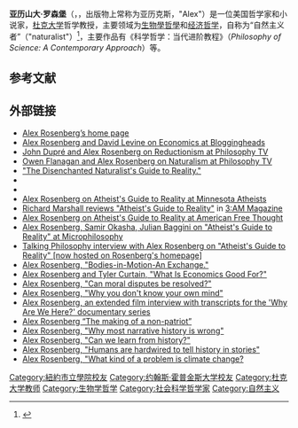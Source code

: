 {{Expand language|1=en|time=2020-10-25}}

'''亚历山大·罗森堡'''（{{lang-en|Alexander Rosenberg}}，{{bd|1946年|}}，出版物上常称为亚历克斯，"Alex"）是一位美国哲学家和小说家，[[杜克大学|杜克大学]]哲学教授，主要领域为[[生物學哲學|生物學哲學]]和[[经济哲学|经济哲学]]，自称为“自然主义者”（"naturalist"）<ref name="The Atheist's Guide to Reality">{{cite book |last= Rosenberg|first= Alex|date= 3 October 2011|title= The Atheist's Guide to Reality|publisher= W. W. Norton & Company|isbn= 0393083330}}</ref>，主要作品有《科学哲学：当代进阶教程》（''Philosophy of Science: A Contemporary Approach''）等。

==参考文献==
{{reflist}}

==外部链接==
{{Wikiquote}}
* [http://www.alexrose46.com Alex Rosenberg’s home page]{{Wayback|url=http://www.alexrose46.com/ |date=20201029111726 }}
* [http://bloggingheads.tv/diavlogs/22902 Alex Rosenberg and David Levine on Economics at Bloggingheads]{{Wayback|url=http://bloggingheads.tv/diavlogs/22902 |date=20111226155459 }}
* [http://www.philostv.com/john-dupr-and-alex-rosenberg/ John Dupré and Alex Rosenberg on Reductionism at Philosophy TV]{{Wayback|url=http://www.philostv.com/john-dupr-and-alex-rosenberg/ |date=20201109003253 }}
* [http://www.philostv.com/owen-flanagan-and-alex-rosenberg/ Owen Flanagan and Alex Rosenberg on Naturalism at Philosophy TV]{{Wayback|url=http://www.philostv.com/owen-flanagan-and-alex-rosenberg/ |date=20201111214233 }}
* [https://web.archive.org/web/20120226150034/http://onthehuman.org/2009/11/the-disenchanted-naturalists-guide-to-reality/ "The Disenchanted Naturalist's Guide to Reality."]
* {{cite web |last=Roberts |first=Russ |title=Rosenberg on the Nature of Economics |url=http://www.econtalk.org/archives/_featuring/alex_rosenberg/ |work=[[EconTalk|EconTalk]] |publisher=[[Library_of_Economics_and_Liberty|Library of Economics and Liberty]] |authorlink=Russ Roberts |date=September 26, 2011 |accessdate=2020-10-25 |archive-date=2018-05-06 |archive-url=https://web.archive.org/web/20180506205015/http://www.econtalk.org/archives/_featuring/alex_rosenberg/ |dead-url=no }}
* {{YouTube|g4sJj888Qnc|Alex Rosenberg on How Fodor slid down the slippery slope to antiDarwinism}}
* [http://minnesotaatheists.org/news-and-media/podcast/665-alex-rosenberg Alex Rosenberg on Atheist's Guide to Reality at Minnesota Atheists]{{Webarchive|url=https://archive.is/20130415120712/http://minnesotaatheists.org/news-and-media/podcast/665-alex-rosenberg |date=2013-04-15 }}
* [http://www.3ammagazine.com/3am/nice-nihilism/ Richard Marshall reviews "Atheist's Guide to Reality"]{{Wayback|url=http://www.3ammagazine.com/3am/nice-nihilism/ |date=20200922012856 }} in [[3:AM_Magazine|3:AM Magazine]]
* [https://archive.is/20130118203954/http://castroller.com/Podcasts/AmericanFreethought/2644865?start=undefined Alex Rosenberg on Atheist's Guide to Reality at American Free Thought]
* [http://www.microphilosophy.net/?p=1369 Alex Rosenberg, Samir Okasha, Julian Baggini on "Atheist's Guide to Reality" at Microphilosophy]{{Wayback|url=http://www.microphilosophy.net/?p=1369 |date=20120825023609 }}
* [http://www.alexrose46.com/posts/2016/5/2/interview-talking-philosophy?rq=interview <nowiki>Talking Philosophy interview with Alex Rosenberg on "Atheist's Guide to Reality" [now hosted on Rosenberg's homepage]</nowiki>] 
*[https://opinionator.blogs.nytimes.com/2011/11/06/bodies-in-motion-an-exchange/ Alex Rosenberg, "Bodies-in-Motion-An Exchange."]{{Wayback|url=http://www.alexrose46.com/posts/2016/5/2/interview-talking-philosophy?rq=interview |date=20180226211730 }}
* [http://opinionator.blogs.nytimes.com/2013/08/24/what-is-economics-good-for/?_r=0 Alex Rosenberg and Tyler Curtain, "What Is Economics Good For?"]{{Wayback|url=http://opinionator.blogs.nytimes.com/2013/08/24/what-is-economics-good-for/?_r=0 |date=20201108091700 }}
* [http://opinionator.blogs.nytimes.com/2015/07/13/ Alex Rosenberg, "Can moral disputes be resolved?"]{{Wayback|url=http://opinionator.blogs.nytimes.com/2015/07/13/ |date=20201030135657 }}
*[https://www.nytimes.com/2016/07/18/opinion/why-you-dont-know-your-own-mind.html Alex Rosenberg, "Why you don't know your own mind"]{{Wayback|url=https://www.nytimes.com/2016/07/18/opinion/why-you-dont-know-your-own-mind.html |date=20201110002459 }}
* [https://www.whyarewehere.tv/people/alex-rosenberg/ Alex Rosenberg, an extended film interview with transcripts for the 'Why Are We Here?' documentary series]{{Wayback|url=https://www.whyarewehere.tv/people/alex-rosenberg/ |date=20201112015432 }}
* [https://www.nytimes.com/2017/07/03/opinion/the-making-of-a-non-patriot.html?ref=opinion/ Alex Rosenberg “The making of a non-patriot”]{{Wayback|url=https://www.nytimes.com/2017/07/03/opinion/the-making-of-a-non-patriot.html?ref=opinion%2F |date=20200716233939 }}
* [https://www.salon.com/writer/alex-rosenberg/ Alex Rosenberg, "Why most narrative history is wrong"]{{Wayback|url=https://www.salon.com/writer/alex-rosenberg/ |date=20201102114518 }}
* [https://newhumanist.org.uk/articles/5371/can-we-learn-from-history/ Alex Rosenberg, "Can we learn from history?"]{{Wayback|url=https://newhumanist.org.uk/articles/5371/can-we-learn-from-history/ |date=20200722195332 }}
* [http://time.com/5418740/history-neuroscience/ Alex Rosenberg, "Humans are hardwired to tell history in stories"]{{Wayback|url=http://time.com/5418740/history-neuroscience/ |date=20200815062150 }}
* [https://www.nytimes.com/2019/09/30/opinion/climate-change.html/ Alex Rosenberg, "What kind of a problem is climate change?]{{Wayback|url=https://www.nytimes.com/2019/09/30/opinion/climate-change.html/ |date=20201112022938 }}
{{Authority control}}

{{DEFAULTSORT:Rosenberg, Alexander}}

[[Category:紐約市立學院校友|Category:紐約市立學院校友]]
[[Category:约翰斯·霍普金斯大学校友|Category:约翰斯·霍普金斯大学校友]]
[[Category:杜克大学教师|Category:杜克大学教师]]
[[Category:生物学哲学|Category:生物学哲学]]
[[Category:社会科学哲学家|Category:社会科学哲学家]]
[[Category:自然主义|Category:自然主义]]
